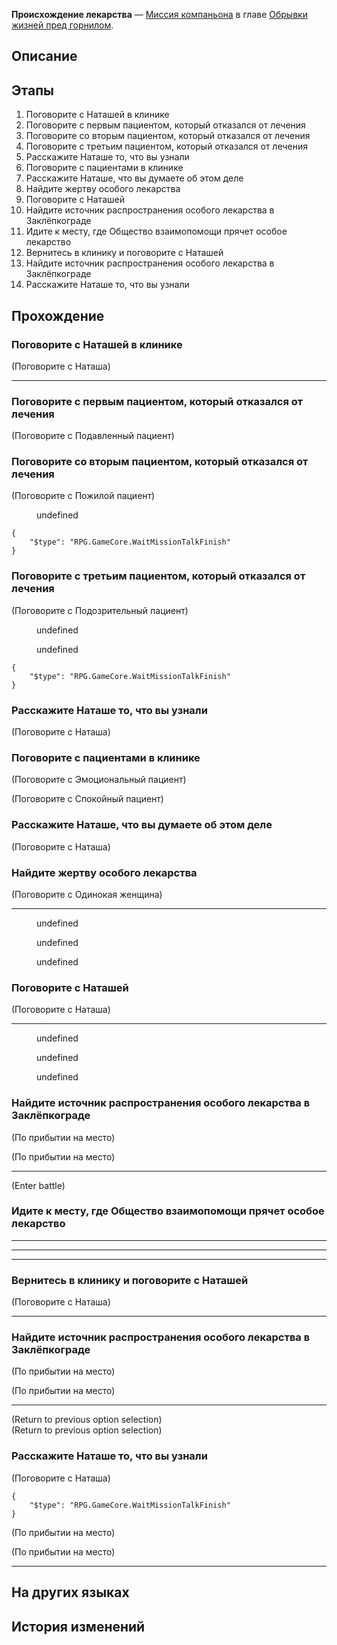 {{Дополнить|Диалоги.}}
{{Миссия Инфобокс
|id              = 2010703
|Название        = 
|Изображение     = Миссия Освоения Происхождение лекарства.png
|Тип             = Миссия компаньона
|События         = 
|Глава           = Обрывки жизней пред горнилом
|Условия         = Завершена [[Миссия компаньона]] ''[[Происхождение лекарства]]''
|Персонажи       = Добрая старушка; Наташа; Одинокая женщина; Первопроходец; Подавленный пациент; Подозрительный пациент; Пожилой пациент; Президент Общества взаимопомощи; Робкий пациент; Спокойный пациент; Тревожный бродяга; Эмоциональный пациент
|СтартЛокация    = [[Ярило-VI]] — [[Клиника Наташи]]
|Локации         = Клиника Наташи
|Предыдущая      = 
|Следующая       = 
|Награды         = Опыт Освоения*350; Звёздный нефрит*60; Журнал приключений*6; Shield (Item)*200; Кредиты*20 000
}}
'''Происхождение лекарства''' — [[Миссия компаньона]] в главе [[Обрывки жизней пред горнилом]].

==Описание==
{{Описание|<!--официальное описание из Перекрёстка судеб-->}}

==Этапы==
# Поговорите с Наташей в клинике
# Поговорите с первым пациентом, который отказался от лечения
# Поговорите со вторым пациентом, который отказался от лечения
# Поговорите с третьим пациентом, который отказался от лечения
# Расскажите Наташе то, что вы узнали
# Поговорите с пациентами в клинике
# Расскажите Наташе, что вы думаете об этом деле
# Найдите жертву особого лекарства
# Поговорите с Наташей
# Найдите источник распространения особого лекарства в Заклёпкограде
# Идите к месту, где Общество взаимопомощи прячет особое лекарство
# Вернитесь в клинику и поговорите с Наташей
# Найдите источник распространения особого лекарства в Заклёпкограде
# Расскажите Наташе то, что вы узнали

==Прохождение==
{{Дополнить}}


===Поговорите с Наташей в клинике===
{{Описание миссии|локация=Клиника Наташи|Вы получаете сообщение от Олега. Он надеется, что вы сможете сходить к Наташе и узнать, чем она занимается.<br />Каждый день она без устали ухаживает за больными. Олег надеется, что вы можете помочь ей.}}
{{Диалог Начало}}

;(Поговорите с Наташа)
----
<!--Unknown TalkSentence: 201070102-->
<!--Unknown TalkSentence: 201070103-->
<!--Unknown TalkSentence: 201070104-->
{{Диалог Конец}}

===Поговорите с первым пациентом, который отказался от лечения===
{{Описание миссии|локация=Камнеград|Как бригадир Дикого Огня и единственный в Камнеграде доктор, Наташа занята каждый день, она даже не может выйти из клиники.<br />Что ещё хуже, она столкнулась с несколькими упрямыми пациентами, которые не желают продолжать лечение.<br />Помогите ей уговорить пациентов, которые вступили в так называемое Общество взаимопомощи.}}
{{Диалог Начало}}

;(Поговорите с Подавленный пациент)
<!--Unknown TalkSentence: 201070201-->
{{Диалог Конец}}

===Поговорите со вторым пациентом, который отказался от лечения===
{{Диалог Начало}}

;(Поговорите с Пожилой пациент)
<!--Unknown TalkSentence: 201070401-->
:{{Диалог|Стрелка}} undefined
<!--Unknown TalkSentence: 201070403-->
<!--Unknown TalkSentence: 201070406-->
<!--Unknown TalkSentence: 201070407-->
:<!--2-second delay-->
<!--Unknown TalkSentence: 201070301-->
<!--Unknown TalkSentence: 201070302-->
<pre>{
	"$type": "RPG.GameCore.WaitMissionTalkFinish"
}</pre>
{{Диалог Конец}}

===Поговорите с третьим пациентом, который отказался от лечения===
{{Диалог Начало}}

;(Поговорите с Подозрительный пациент)
<!--Unknown TalkSentence: 201070601-->
:{{Диалог|Стрелка}} undefined
:{{Диалог|Стрелка}} undefined
<!--Unknown TalkSentence: 201070603-->
<!--Unknown TalkSentence: 201070606-->
:<!--2-second delay-->
<!--Unknown TalkSentence: 201070501-->
<!--Unknown TalkSentence: 201070502-->
<pre>{
	"$type": "RPG.GameCore.WaitMissionTalkFinish"
}</pre>
{{Диалог Конец}}

===Расскажите Наташе то, что вы узнали===
{{Описание миссии|локация=Клиника Наташи|Пациенты, которые не желают продолжать лечение в клинике, имеют своё мнение на этот счёт, а ещё здесь замешано какое-то особое лекарство. Всё это заставляет задуматься.<br />Вы провели с Наташей много времени и уверены, что она хороший человек и прекрасный доктор. Вы решаете сначала рассказать ей всё, что узнали.}}
{{Диалог Начало}}

;(Поговорите с Наташа)
<!--Unknown TalkSentence: 201070802-->
<!--Unknown TalkSentence: 201070803-->
<!--Unknown TalkSentence: 201070804-->
{{Диалог Конец}}

===Поговорите с пациентами в клинике===
{{Описание миссии|локация=Клиника Наташи|Вы рассказываете Наташе об особом лекарстве. Она говорит, что категорически против Общества взаимопомощи и продажи непонятных лекарств.<br />Наташа предлагает вам поговорить с пациентами в клинике, чтобы узнать больше об особом лекарстве.}}
{{Диалог Начало}}

;(Поговорите с Эмоциональный пациент)
<!--Unknown TalkSentence: 201071301-->
<!--Unknown TalkSentence: 201071302-->
<!--Unknown TalkSentence: 201071303-->
<!--Unknown TalkSentence: 201071304-->

;(Поговорите с Спокойный пациент)
<!--Unknown TalkSentence: 201071401-->
<!--Unknown TalkSentence: 201071402-->
<!--Unknown TalkSentence: 201071403-->
<!--Unknown TalkSentence: 201071404-->
{{Диалог Конец}}

===Расскажите Наташе, что вы думаете об этом деле===
{{Описание миссии|локация=Клиника Наташи|От пациентов в клинике вы узнали, что особое лекарство создал доктор Ваш, который совсем не заботился о своих пациентах.<br />Это совершенно отличается от того, что вам говорили пациенты из Общества взаимопомощи.<br />Возможно, Наташа единственная, кто знает правду... В конце концов, она сестра доктора Ваша.}}
{{Диалог Начало}}

;(Поговорите с Наташа)
<!--Unknown TalkSentence: 201071501-->
<!--Unknown TalkSentence: 201071502-->
{{Диалог Конец}}

===Найдите жертву особого лекарства===
{{Описание миссии|локация=Камнеград|После того как вы поговорили с Наташей, она надеется, что вы пойдёте в Подземье и поговорите с последним пациентом.<br />По её словам, это жертва особого лекарства Ваша, поэтому вам нужно очень аккуратно с ней беседовать...}}
{{Диалог Начало}}

;(Поговорите с Одинокая женщина)
----
<!--Unknown TalkSentence: 201071701-->
<!--Unknown TalkSentence: 201071702-->
:{{Диалог|Стрелка}} undefined
:{{Диалог|Стрелка}} undefined
:{{Диалог|Стрелка}} undefined
{{Диалог Конец}}

===Поговорите с Наташей===
{{Описание миссии|локация=Клиника Наташи|Особое лекарство Ваша разрушило семью женщины.<br />Теперь вы уверены, что Общество взаимопомощи - это плохая организация, которая ради своей выгоды торгует опасным лекарством.<br />Узнайте у Наташи, что она собирается делать.}}
{{Диалог Начало}}

;(Поговорите с Наташа)
----
<!--Unknown TalkSentence: 201071901-->
<!--Unknown TalkSentence: 201071902-->
:{{Диалог|Стрелка}} undefined
:{{Диалог|Стрелка}} undefined
:{{Диалог|Стрелка}} undefined
{{Диалог Конец}}

===Найдите источник распространения особого лекарства в Заклёпкограде===
{{Описание миссии|локация=Заклёпкоград|Наташа уже приняла решение, ей нужна ваша помощь, чтобы избавиться от Общества взаимопомощи, которое торгует фальшивыми лекарствами.<br />Вы отправляетесь в Заклёпкоград на поиски источника распространения особого лекарства. По пути вы встречаете членов Общества взаимопомощи и преподаёте им хороший урок.}}
{{Диалог Начало}}
;(По прибытии на место)

;(По прибытии на место)
----
<!--Unknown TalkSentence: 201072001-->
;(Enter battle)
:{{Enemy List|Бродяга*2}}
{{Диалог Конец}}

===Идите к месту, где Общество взаимопомощи прячет особое лекарство===
{{Описание миссии|локация=Заклёпкоград|Наташа уже приняла решение, ей нужна ваша помощь, чтобы избавиться от Общества взаимопомощи, которое торгует фальшивыми лекарствами.<br />Вы побеждаете привратника у входа в Общество взаимопомощи. Место, где прячут особое лекарство, должно быть где-то рядом.}}
{{Диалог Начало}}

----
<!--Unknown TalkSentence: 201072301-->
<!--Unknown TalkSentence: 201072302-->
<!--Unknown TalkSentence: 201072303-->
----
<!--Unknown TalkSentence: 201072304-->
<!--Unknown TalkSentence: 201072305-->
<!--Unknown TalkSentence: 201072306-->
<!--Unknown TalkSentence: 201072307-->
<!--Unknown TalkSentence: 201072308-->
<!--Unknown TalkSentence: 201072309-->
<!--Unknown TalkSentence: 201072311-->
<!--Unknown TalkSentence: 201072312-->
<!--Unknown TalkSentence: 201072313-->
<!--Unknown TalkSentence: 201072314-->
<!--Unknown TalkSentence: 201072315-->
<!--Unknown TalkSentence: 201072316-->
----
{{Диалог Конец}}

===Вернитесь в клинику и поговорите с Наташей===
{{Описание миссии|локация=Клиника Наташи|Вы побеждаете председателя Общества взаимопомощи и его подручных, которые продают фальшивое лекарство. Теперь они не буду торговать опасным для жизни лекарством.<br />Наташа очень признательна вам за помощь. Она приглашает вас в клинику, чтобы поговорить с вами.<br />В этот раз, Наташа рассказывает всю историю Ваша.}}
{{Диалог Начало}}

;(Поговорите с Наташа)
----
<!--Unknown TalkSentence: 201072415-->
{{Диалог Конец}}

===Найдите источник распространения особого лекарства в Заклёпкограде===
{{Описание миссии|локация=Заклёпкоград|Пациенты, которые не желают продолжать лечение в клинике, имеют своё мнение на этот счёт, а ещё здесь замешано какое-то особое лекарство. Всё это заставляет задуматься.<br />Эти пациенты недовольны Наташей, это вас расстраивает.<br />Чтобы убедиться в их словах, вам лучше отправиться в Заклёпкоград и разузнать там про Общество взаимопомощи.}}
{{Диалог Начало}}
;(По прибытии на место)

;(По прибытии на место)
----
<!--Unknown TalkSentence: 201070901-->
;(Return to previous option selection)
;(Return to previous option selection)
{{Диалог Конец}}

===Расскажите Наташе то, что вы узнали===
{{Описание миссии|локация=Клиника Наташи|Подручные Общества взаимопомощи узнают вас и отказываются продавать вам лекарство.<br />Их поведение очень подозрительно, кажется, они не являются серьёзной организацией, которая заботится о своих пациентах.<br />Вы решаете для начала рассказать обо всём Наташе.}}
{{Диалог Начало}}

;(Поговорите с Наташа)
<!--Unknown TalkSentence: 201071202-->
<!--Unknown TalkSentence: 201071203-->
<!--Unknown TalkSentence: 201071204-->
:<!--2-second delay-->
<!--Unknown TalkSentence: 201071101-->
<!--Unknown TalkSentence: 201071102-->
<pre>{
	"$type": "RPG.GameCore.WaitMissionTalkFinish"
}</pre>
;(По прибытии на место)

;(По прибытии на место)
----
<!--Unknown TalkSentence: 201070921-->
{{Диалог Конец}}

==На других языках==
{{На других языках
|en   = Origin of the Medicine
|zhs  = 寻药溯源
|zht  = 尋藥溯源
|ja   = 薬を探して根源を辿る
|ko   = 약의 근원 탐사
|es   = Búsqueda del origen de la medicina
|fr   = Les origines de la médecine
|ru   = Происхождение лекарства
|th   = ค้นหาต้นกำเนิดของยา
|vi   = Đi Tìm Nguồn Thuốc
|de   = Suche nach dem Ursprung des Medikaments
|id   = Penelusuran Obat
|pt   = A Origem da Medicina
}}

==История изменений==
{{История изменений|2.7}}
